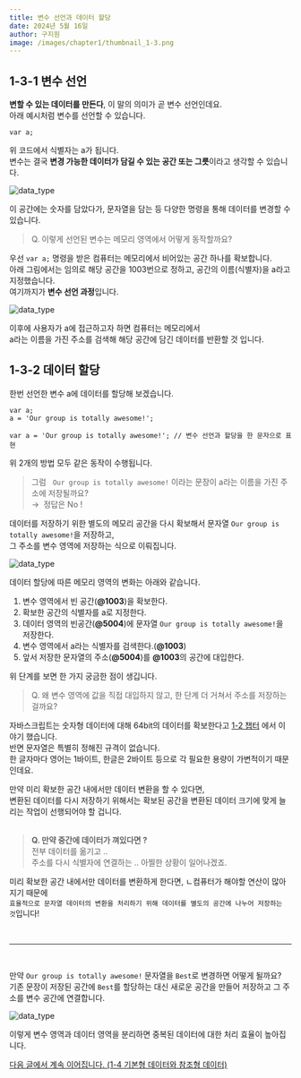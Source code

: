 ```yaml
---
title: 변수 선언과 데이터 할당
date: 2024년 5월 16일
author: 구지원
image: /images/chapter1/thumbnail_1-3.png
---
```


## 1-3-1 변수 선언

**변할 수 있는 데이터를 만든다**, 이 말의 의미가 곧 변수 선언인데요.<br/>
아래 예시처럼 변수를 선언할 수 있습니다.
```
var a;
```

위 코드에서 식별자는 a가 됩니다. <br/>
변수는 결국 **변경 가능한 데이터가 담길 수 있는 공간 또는 그릇**이라고 생각할 수 있습니다.

![data_type](/images/chapter1/variable_1.png)

이 공간에는 숫자를 담았다가, 문자열을 담는 등 다양한 명령을 통해 데이터를 변경할 수 있습니다.<br/>
> Q. 이렇게 선언된 변수는 메모리 영역에서 어떻게 동작할까요?

우선 `var a;` 명령을 받은 컴퓨터는 메모리에서 비어있는 공간 하나를 확보합니다.<br/>
아래 그림에서는 임의로 해당 공간을 1003번으로 정하고, 공간의 이름(식별자)을 a라고 지정했습니다.<br/>
여기까지가 **변수 선언 과정**입니다.

![data_type](/images/chapter1/variable_2.png)

이후에 사용자가 a에 접근하고자 하면 컴퓨터는 메모리에서<br/>
a라는 이름을 가진 주소를 검색해 해당 공간에 담긴 데이터를 반환할 것 입니다.

## 1-3-2 데이터 할당

한번 선언한 변수 a에 데이터를 할당해 보겠습니다.
```
var a;
a = 'Our group is totally awesome!';
```
```
var a = 'Our group is totally awesome!'; // 변수 선언과 할당을 한 문자으로 표현
```

위 2개의 방법 모두 같은 동작이 수행됩니다. <br/>
> 그럼 &nbsp; `Our group is totally awesome!` 이라는 문장이 a라는 이름을 가진 주소에 저장될까요? <br/>
> → &nbsp;정답은 No !

데이터를 저장하기 위한 별도의 메모리 공간을 다시 확보해서 문자열 `Our group is totally awesome!`을 저장하고,<br/>
그 주소를 변수 영역에 저장하는 식으로 이뤄집니다.

![data_type](/images/chapter1/variable_3_2.png)

데이터 할당에 따른 메모리 영역의 변화는 아래와 같습니다.

1. 변수 영역에서 빈 공간(**@1003**)을 확보한다.
2. 확보한 공간의 식별자를 a로 지정한다.
3. 데이터 영역의 빈공간(**@5004**)에 문자열 `Our group is totally awesome!`을 저장한다.
4. 변수 영역에서 a라는 식별자를 검색한다.(**@1003**)
5. 앞서 저장한 문자열의 주소(**@5004**)를 **@1003**의 공간에 대입한다.

위 단계를 보면 한 가지 궁금한 점이 생깁니다.
> Q. 왜 변수 영역에 값을 직접 대입하지 않고, 한 단계 더 거쳐서 주소를 저장하는 걸까요?

자바스크립트는 숫자형 데이터에 대해 64bit의 데이터를 확보한다고 [1-2 챕터](/chapter1/1-2) 에서 이야기 했습니다.<br/>
반면 문자열은 특별히 정해진 규격이 없습니다. <br/>
한 글자마다 영어는 1바이트, 한글은 2바이트 등으로 각 필요한 용량이 가변적이기 때문인데요.

만약 미리 확보한 공간 내에서만 데이터 변환을 할 수 있다면, <br/>
변환된 데이터를 다시 저장하기 위해서는 확보된 공간을 변환된 데이터 크기에 맞게 늘리는 작업이 선행되어야 할 겁니다.<br/><br/>
> **Q. 만약 중간에 데이터가 껴있다면 ?** <br/>
> 전부 데이터를 옮기고 .. <br/>
> 주소를 다시 식별자에 연결하는 .. 아찔한 상황이 일어나겠죠.

미리 확보한 공간 내에서만 데이터를 변환하게 한다면, ㄴ컴퓨터가 해야할 연산이 많아지기 때문에 <br/>
`효율적으로 문자열 데이터의 변환을 처리하기 위해 데이터를 별도의 공간에 나누어 저장하는 것`입니다!

<br/><hr/><br/>

만약 `Our group is totally awesome!` 문자열을 `Best`로 변경하면 어떻게 될까요?<br/>
기존 문장이 저장된 공간에 `Best`를 할당하는 대신 새로운 공간을 만들어 저장하고 그 주소를 변수 공간에 연결합니다.

![data_type](/images/chapter1/variable_3_3.png)

이렇게 변수 영역과 데이터 영역을 분리하면 중복된 데이터에 대한 처리 효율이 높아집니다.

[다음 글에서 계속 이어집니다. (1-4 기본형 데이터와 참조형 데이터)](/chapter1/1-4)

